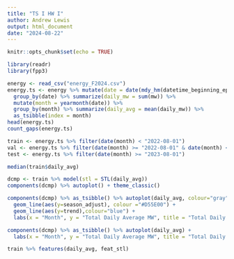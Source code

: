 ```yaml
---
title: "TS I HW I"
author: Andrew Lewis
output: html_document
date: "2024-08-22"
---
```


```r
knitr::opts_chunk$set(echo = TRUE)
```

```r
library(readr)
library(fpp3)

energy <- read_csv("energy_F2024.csv")
energy.ts <- energy %>% mutate(date = date(mdy_hm(datetime_beginning_ept))) %>%
  group_by(date) %>% summarize(daily_mw = sum(mw)) %>% 
  mutate(month = yearmonth(date)) %>%
  group_by(month) %>% summarize(daily_avg = mean(daily_mw)) %>%
  as_tsibble(index = month)
head(energy.ts)
count_gaps(energy.ts)
```

```r
train <- energy.ts %>% filter(date(month) < "2022-08-01")
val <- energy.ts %>% filter(date(month) >= "2022-08-01" & date(month) < "2023-08-01")
test <- energy.ts %>% filter(date(month) >= "2023-08-01")
```

```r
median(train$daily_avg)
```

```r
dcmp <- train %>% model(stl = STL(daily_avg))
components(dcmp) %>% autoplot() + theme_classic()
```

```r
components(dcmp) %>% as_tsibble() %>% autoplot(daily_avg, colour="gray") + 
  geom_line(aes(y=season_adjust), colour ="#D55E00") + 
  geom_line(aes(y=trend),colour="blue") + 
  labs(x = "Month", y = "Total Daily Average MW", title = "Total Daily Average MW Over Time")
```

```r
components(dcmp) %>% as_tsibble() %>% autoplot(daily_avg) + 
  labs(x = "Month", y = "Total Daily Average MW", title = "Total Daily Average MW by Month")
```

```r
train %>% features(daily_avg, feat_stl)
```



